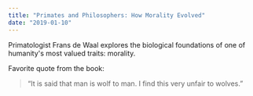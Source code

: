 ```yaml
---
title: "Primates and Philosophers: How Morality Evolved"
date: "2019-01-10"
---
```


Primatologist Frans de Waal explores the biological foundations of one of humanity's most valued traits: morality.

Favorite quote from the book:

> “It is said that man is wolf to man. I find this very unfair to wolves.”
